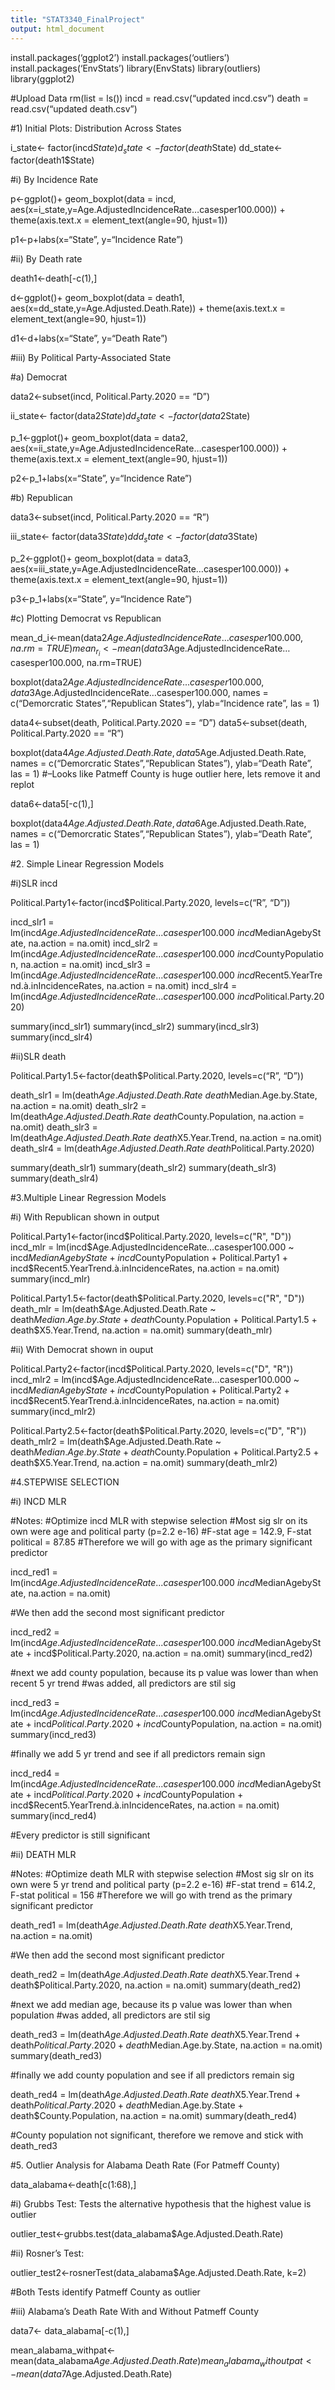 ```yaml
---
title: "STAT3340_FinalProject"
output: html_document
---
```

install.packages('ggplot2')
install.packages('outliers')
install.packages('EnvStats')
library(EnvStats)
library(outliers)
library(ggplot2)

#Upload Data
rm(list = ls())
incd = read.csv("updated incd.csv")
death = read.csv("updated death.csv")

#1) Initial Plots: Distribution Across States

i_state<- factor(incd$State)
d_state<- factor(death$State)
dd_state<- factor(death1$State)

#i) By Incidence Rate 

p<-ggplot()+
  geom_boxplot(data = incd,
               aes(x=i_state,y=Age.AdjustedIncidenceRate...casesper100.000)) +
  theme(axis.text.x = element_text(angle=90, hjust=1))

p1<-p+labs(x="State", y="Incidence Rate")


#ii) By Death rate

death1<-death[-c(1),]

d<-ggplot()+
  geom_boxplot(data = death1,
               aes(x=dd_state,y=Age.Adjusted.Death.Rate)) +
  theme(axis.text.x = element_text(angle=90, hjust=1))

d1<-d+labs(x="State", y="Death Rate")

#iii) By Political Party-Associated State 

#a) Democrat

data2<-subset(incd, Political.Party.2020 == "D")

ii_state<- factor(data2$State)
dd_state<- factor(data2$State)

p_1<-ggplot()+
  geom_boxplot(data = data2,
               aes(x=ii_state,y=Age.AdjustedIncidenceRate...casesper100.000)) +
  theme(axis.text.x = element_text(angle=90, hjust=1))

p2<-p_1+labs(x="State", y="Incidence Rate")


#b) Republican

data3<-subset(incd, Political.Party.2020 == "R")

iii_state<- factor(data3$State)
ddd_state<- factor(data3$State)

p_2<-ggplot()+
  geom_boxplot(data = data3,
               aes(x=iii_state,y=Age.AdjustedIncidenceRate...casesper100.000)) +
  theme(axis.text.x = element_text(angle=90, hjust=1))

p3<-p_1+labs(x="State", y="Incidence Rate")

#c) Plotting Democrat vs Republican

mean_d_i<-mean(data2$Age.AdjustedIncidenceRate...casesper100.000, na.rm=TRUE)
mean_r_i<-mean(data3$Age.AdjustedIncidenceRate...casesper100.000, na.rm=TRUE)

boxplot(data2$Age.AdjustedIncidenceRate...casesper100.000,
        data3$Age.AdjustedIncidenceRate...casesper100.000,
        names = c("Demorcratic States","Republican States"),
        ylab="Incidence rate", las = 1)

data4<-subset(death, Political.Party.2020 == "D")
data5<-subset(death, Political.Party.2020 == "R")

boxplot(data4$Age.Adjusted.Death.Rate,
        data5$Age.Adjusted.Death.Rate,
        names = c("Demorcratic States","Republican States"),
        ylab="Death Rate", las = 1)
#--Looks like Patmeff County is huge outlier here, lets remove it and replot

data6<-data5[-c(1),]

boxplot(data4$Age.Adjusted.Death.Rate,
        data6$Age.Adjusted.Death.Rate,
        names = c("Demorcratic States","Republican States"),
        ylab="Death Rate", las = 1)

#2. Simple Linear Regression Models

#i)SLR incd

Political.Party1<-factor(incd$Political.Party.2020, levels=c("R", "D"))

incd_slr1 = lm(incd$Age.AdjustedIncidenceRate...casesper100.000 ~
                 incd$MedianAgebyState, na.action = na.omit)
incd_slr2 = lm(incd$Age.AdjustedIncidenceRate...casesper100.000 ~
                 incd$CountyPopulation, na.action = na.omit)
incd_slr3 = lm(incd$Age.AdjustedIncidenceRate...casesper100.000 ~
                 incd$Recent5.YearTrend.à.inIncidenceRates, na.action = na.omit)
incd_slr4 = lm(incd$Age.AdjustedIncidenceRate...casesper100.000 ~
                 incd$Political.Party.2020)

summary(incd_slr1)
summary(incd_slr2)
summary(incd_slr3)
summary(incd_slr4)

#ii)SLR death

Political.Party1.5<-factor(death$Political.Party.2020, levels=c("R", "D"))

death_slr1 = lm(death$Age.Adjusted.Death.Rate ~
                  death$Median.Age.by.State, na.action = na.omit)
death_slr2 = lm(death$Age.Adjusted.Death.Rate ~
                  death$County.Population, na.action = na.omit)
death_slr3 = lm(death$Age.Adjusted.Death.Rate ~
                  death$X5.Year.Trend, na.action = na.omit)
death_slr4 = lm(death$Age.Adjusted.Death.Rate ~
                  death$Political.Party.2020)

summary(death_slr1)
summary(death_slr2)
summary(death_slr3)
summary(death_slr4)

#3.Multiple Linear Regression Models 

#i) With Republican shown in output 

Political.Party1<-factor(incd$Political.Party.2020, levels=c("R", "D"))
incd_mlr = lm(incd$Age.AdjustedIncidenceRate...casesper100.000 ~ incd$MedianAgebyState +
                incd$CountyPopulation + Political.Party1 +
                incd$Recent5.YearTrend.à.inIncidenceRates, na.action = na.omit)
summary(incd_mlr)

Political.Party1.5<-factor(death$Political.Party.2020, levels=c("R", "D"))
death_mlr = lm(death$Age.Adjusted.Death.Rate ~ death$Median.Age.by.State +
                 death$County.Population + Political.Party1.5 + death$X5.Year.Trend,
               na.action = na.omit)
summary(death_mlr)

#ii) With Democrat shown in ouput 

Political.Party2<-factor(incd$Political.Party.2020, levels=c("D", "R"))
incd_mlr2 = lm(incd$Age.AdjustedIncidenceRate...casesper100.000 ~ incd$MedianAgebyState +
                 incd$CountyPopulation + Political.Party2 +
                 incd$Recent5.YearTrend.à.inIncidenceRates, na.action = na.omit)
summary(incd_mlr2)

Political.Party2.5<-factor(death$Political.Party.2020, levels=c("D", "R"))
death_mlr2 = lm(death$Age.Adjusted.Death.Rate ~ death$Median.Age.by.State +
                  death$County.Population + Political.Party2.5 + death$X5.Year.Trend,
                na.action = na.omit)
summary(death_mlr2)

#4.STEPWISE SELECTION 

#i) INCD MLR

#Notes:
#Optimize incd MLR with stepwise selection
#Most sig slr on its own were age and political party (p=2.2 e-16)
#F-stat age = 142.9, F-stat political = 87.85
#Therefore we will go with age as the primary significant predictor

incd_red1 = lm(incd$Age.AdjustedIncidenceRate...casesper100.000 ~
                 incd$MedianAgebyState, na.action = na.omit)

#We then add the second most significant predictor

incd_red2 = lm(incd$Age.AdjustedIncidenceRate...casesper100.000 ~
                 incd$MedianAgebyState + incd$Political.Party.2020,
               na.action = na.omit)
summary(incd_red2)

#next we add county population, because its p value was lower than when recent 5 yr trend
#was added, all predictors are stil sig

incd_red3 = lm(incd$Age.AdjustedIncidenceRate...casesper100.000 ~
                 incd$MedianAgebyState + incd$Political.Party.2020 +
                 incd$CountyPopulation, na.action = na.omit)
summary(incd_red3)

#finally we add 5 yr trend and see if all predictors remain sign

incd_red4 = lm(incd$Age.AdjustedIncidenceRate...casesper100.000 ~
                 incd$MedianAgebyState + incd$Political.Party.2020 +
                 incd$CountyPopulation + incd$Recent5.YearTrend.à.inIncidenceRates,
               na.action = na.omit)
summary(incd_red4)

#Every predictor is still significant

#ii) DEATH MLR

#Notes:
#Optimize death MLR with stepwise selection
#Most sig slr on its own were 5 yr trend and political party (p=2.2 e-16)
#F-stat trend = 614.2, F-stat political = 156
#Therefore we will go with trend as the primary significant predictor

death_red1 = lm(death$Age.Adjusted.Death.Rate ~
                  death$X5.Year.Trend, na.action = na.omit)

#We then add the second most significant predictor

death_red2 = lm(death$Age.Adjusted.Death.Rate ~
                  death$X5.Year.Trend + death$Political.Party.2020,
                na.action = na.omit)
summary(death_red2)

#next we add median age, because its p value was lower than when population
#was added, all predictors are stil sig

death_red3 = lm(death$Age.Adjusted.Death.Rate ~
                  death$X5.Year.Trend + death$Political.Party.2020 +
                  death$Median.Age.by.State, na.action = na.omit)
summary(death_red3)

#finally we add county population and see if all predictors remain sig

death_red4 = lm(death$Age.Adjusted.Death.Rate ~
                  death$X5.Year.Trend + death$Political.Party.2020 +
                  death$Median.Age.by.State + death$County.Population,
                na.action = na.omit)
summary(death_red4)

#County population not significant, therefore we remove and stick with death_red3

#5. Outlier Analysis for Alabama Death Rate (For Patmeff County)

data_alabama<-death[c(1:68),]

#i) Grubbs Test: Tests the alternative hypothesis that the highest value is outlier

outlier_test<-grubbs.test(data_alabama$Age.Adjusted.Death.Rate)

#ii) Rosner's Test:

outlier_test2<-rosnerTest(data_alabama$Age.Adjusted.Death.Rate, k=2)

#Both Tests identify Patmeff County as outlier

#iii) Alabama's Death Rate With and Without Patmeff County

data7<- data_alabama[-c(1),]

mean_alabama_withpat<-mean(data_alabama$Age.Adjusted.Death.Rate)
mean_alabama_withoutpat<-mean(data7$Age.Adjusted.Death.Rate)
